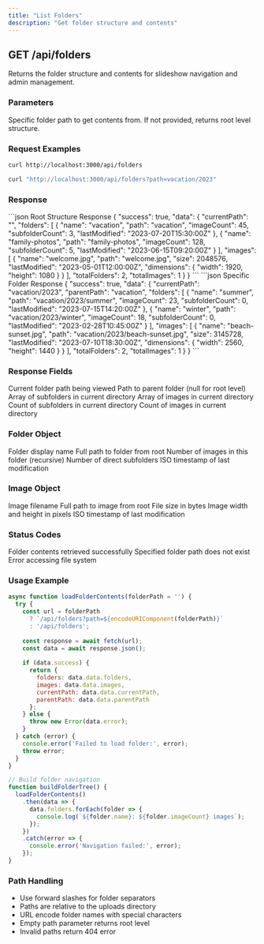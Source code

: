 ```yaml
---
title: "List Folders"
description: "Get folder structure and contents"
---
```


## GET /api/folders

Returns the folder structure and contents for slideshow navigation and admin management.

### Parameters

<ParamField query="path" type="string" optional>
  Specific folder path to get contents from. If not provided, returns root level structure.
</ParamField>

### Request Examples

```bash Root Structure
curl http://localhost:3000/api/folders
```

```bash Specific Folder
curl "http://localhost:3000/api/folders?path=vacation/2023"
```

### Response

<ResponseExample>
```json Root Structure Response
{
  "success": true,
  "data": {
    "currentPath": "",
    "folders": [
      {
        "name": "vacation",
        "path": "vacation",
        "imageCount": 45,
        "subfolderCount": 3,
        "lastModified": "2023-07-20T15:30:00Z"
      },
      {
        "name": "family-photos",
        "path": "family-photos", 
        "imageCount": 128,
        "subfolderCount": 5,
        "lastModified": "2023-06-15T09:20:00Z"
      }
    ],
    "images": [
      {
        "name": "welcome.jpg",
        "path": "welcome.jpg",
        "size": 2048576,
        "lastModified": "2023-05-01T12:00:00Z",
        "dimensions": {
          "width": 1920,
          "height": 1080
        }
      }
    ],
    "totalFolders": 2,
    "totalImages": 1
  }
}
```
</ResponseExample>

<ResponseExample>
```json Specific Folder Response
{
  "success": true,
  "data": {
    "currentPath": "vacation/2023",
    "parentPath": "vacation",
    "folders": [
      {
        "name": "summer",
        "path": "vacation/2023/summer",
        "imageCount": 23,
        "subfolderCount": 0,
        "lastModified": "2023-07-15T14:20:00Z"
      },
      {
        "name": "winter",
        "path": "vacation/2023/winter",
        "imageCount": 18,
        "subfolderCount": 0,
        "lastModified": "2023-02-28T10:45:00Z"
      }
    ],
    "images": [
      {
        "name": "beach-sunset.jpg",
        "path": "vacation/2023/beach-sunset.jpg",
        "size": 3145728,
        "lastModified": "2023-07-10T18:30:00Z",
        "dimensions": {
          "width": 2560,
          "height": 1440
        }
      }
    ],
    "totalFolders": 2,
    "totalImages": 1
  }
}
```
</ResponseExample>

### Response Fields

<ResponseField name="currentPath" type="string">
  Current folder path being viewed
</ResponseField>

<ResponseField name="parentPath" type="string">
  Path to parent folder (null for root level)
</ResponseField>

<ResponseField name="folders" type="array">
  Array of subfolders in current directory
</ResponseField>

<ResponseField name="images" type="array">
  Array of images in current directory
</ResponseField>

<ResponseField name="totalFolders" type="number">
  Count of subfolders in current directory
</ResponseField>

<ResponseField name="totalImages" type="number">
  Count of images in current directory
</ResponseField>

### Folder Object

<ResponseField name="name" type="string">
  Folder display name
</ResponseField>

<ResponseField name="path" type="string">
  Full path to folder from root
</ResponseField>

<ResponseField name="imageCount" type="number">
  Number of images in this folder (recursive)
</ResponseField>

<ResponseField name="subfolderCount" type="number">
  Number of direct subfolders
</ResponseField>

<ResponseField name="lastModified" type="string">
  ISO timestamp of last modification
</ResponseField>

### Image Object

<ResponseField name="name" type="string">
  Image filename
</ResponseField>

<ResponseField name="path" type="string">
  Full path to image from root
</ResponseField>

<ResponseField name="size" type="number">
  File size in bytes
</ResponseField>

<ResponseField name="dimensions" type="object">
  Image width and height in pixels
</ResponseField>

<ResponseField name="lastModified" type="string">
  ISO timestamp of last modification
</ResponseField>

### Status Codes

<ResponseField name="200" type="Success">
  Folder contents retrieved successfully
</ResponseField>

<ResponseField name="404" type="Not Found">
  Specified folder path does not exist
</ResponseField>

<ResponseField name="500" type="Server Error">
  Error accessing file system
</ResponseField>

### Usage Example

```javascript
async function loadFolderContents(folderPath = '') {
  try {
    const url = folderPath 
      ? `/api/folders?path=${encodeURIComponent(folderPath)}`
      : '/api/folders';
      
    const response = await fetch(url);
    const data = await response.json();
    
    if (data.success) {
      return {
        folders: data.data.folders,
        images: data.data.images,
        currentPath: data.data.currentPath,
        parentPath: data.data.parentPath
      };
    } else {
      throw new Error(data.error);
    }
  } catch (error) {
    console.error('Failed to load folder:', error);
    throw error;
  }
}

// Build folder navigation
function buildFolderTree() {
  loadFolderContents()
    .then(data => {
      data.folders.forEach(folder => {
        console.log(`${folder.name}: ${folder.imageCount} images`);
      });
    })
    .catch(error => {
      console.error('Navigation failed:', error);
    });
}
```

### Path Handling

- Use forward slashes for folder separators
- Paths are relative to the uploads directory  
- URL encode folder names with special characters
- Empty path parameter returns root level
- Invalid paths return 404 error